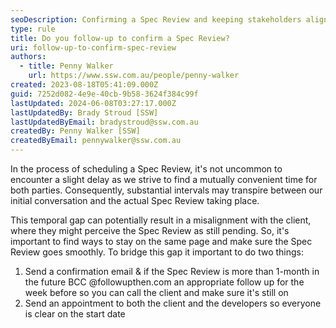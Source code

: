 ```yaml
---
seoDescription: Confirming a Spec Review and keeping stakeholders aligned through timely follow-ups ensures a seamless experience.
type: rule
title: Do you follow-up to confirm a Spec Review?
uri: follow-up-to-confirm-spec-review
authors:
  - title: Penny Walker
    url: https://www.ssw.com.au/people/penny-walker
created: 2023-08-18T05:41:09.000Z
guid: 7252d082-4e9e-40cb-9b58-3624f384c99f
lastUpdated: 2024-06-08T03:27:17.000Z
lastUpdatedBy: Brady Stroud [SSW]
lastUpdatedByEmail: bradystroud@ssw.com.au
createdBy: Penny Walker [SSW]
createdByEmail: pennywalker@ssw.com.au
---
```


In the process of scheduling a Spec Review, it's not uncommon to encounter a slight delay as we strive to find a mutually convenient time for both parties. Consequently, substantial intervals may transpire between our initial conversation and the actual Spec Review taking place.

This temporal gap can potentially result in a misalignment with the client, where they might perceive the Spec Review as still pending. So, it's important to find ways to stay on the same page and make sure the Spec Review goes smoothly.
To bridge this gap it important to do two things:

1. Send a confirmation email & if the Spec Review is more than 1-month in the future BCC @followupthen.com an appropriate follow up for the week before so you can call the client and make sure it's still on
2. Send an appointment to both the client and the developers so everyone is clear on the start date

